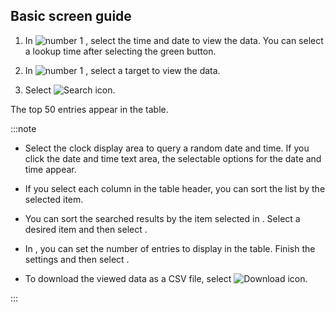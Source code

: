 ## Basic screen guide

<InDoc product='postgresql,mysql,cubird'><ProdImg img='db-database-sql-stat.png' desc='SQL Statistics' /></InDoc>

<InDoc product='oracle,oracle-v1,oracle-pro'><ImgLang img='db-database-sql-stat-oracle-pro.png' desc='SQL Statistics' /></InDoc>

<InDoc product='altibase'><ImgLang img='db-database-sql-stat-altibase.png' desc='SQL statistics' /></InDoc>

<InDoc product='mssql,mssql-v1'><ImgLang img='db-database-sql-stat-mssql.png' desc='SQL statistics' /></InDoc>

<InDoc product='tibero'><ImgLang img='db-database-sql-stat-tibero.png' desc='SQL Statistics' /></InDoc>

<InDoc product='cubrid'><ImgLang img='db-database-sql-stat-cubrid.png' desc='SQL Statistics' /></InDoc>

1. In ![number 1](/img/number-01.png) <Cmdname sid="time" className="uitext" />, select the time and date to view the data. You can select a lookup time after selecting the green button.

2. In ![number 1](/img/number-01.png) <Cmdname sid="instance" className="uitext" />, select a target to view the data.

3. Select ![Search icon](/img/ico-btn-search.png).

The top 50 entries appear in the table.

:::note

- Select the clock display area to query a random date and time. If you click the date and time text area, the selectable options for the date and time appear.

- If you select each column in the table header, you can sort the list by the selected item.

- You can sort the searched results by the item selected in <Cmdname sid="TTL07772" className="uitext" />. Select a desired item and then select <LinkImage img="ico-btn-search.png" className="ico" />.

- In <Cmdname sid="TTL07773" className="uitext" />, you can set the number of entries to display in the table. Finish the settings and then select <LinkImage img="ico-btn-search.png" className="ico" />.

- To download the viewed data as a CSV file, select ![Download icon](/img/ico-download.svg).

:::
